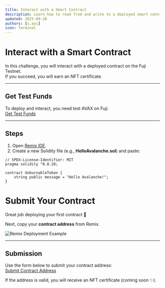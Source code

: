 ```yaml
---
title: Interact with a Smart Contract
description: Learn how to read from and write to a deployed smart contract.
updated: 2025-09-28
authors: [s.aoi]
icon: Terminal
---
```


# Interact with a Smart Contract

In this challenge, you will interact with a deployed contract on the Fuji Testnet.  
If you succeed, you will earn an NFT certificate.

---

## Get Test Funds

To deploy and interact, you need test AVAX on Fuji.  
[Get Test Funds](https://build.avax.network/docs/dapps/smart-contract-dev/get-test-funds)

---

## Steps

1. Open [Remix IDE](https://remix.ethereum.org).  
2. Create a new Solidity file (e.g., **HelloAvalanche.sol**) and paste:

```solidity
// SPDX-License-Identifier: MIT
pragma solidity ^0.8.20;

contract UnburnableToken {
    string public message = "Hello Avalanche!";
}
```

# Submit Your Contract

Great job deploying your first contract 🎉  

Next, copy your **contract address** from Remix.

![Remix Deployment Example](/images/deploy-example.png)

---

## Submission

Use the form below to submit your contract address:  
[Submit Contract Address](https://example.com/submit)

If the address is valid, you will receive an NFT certificate (coming soon ✨).

